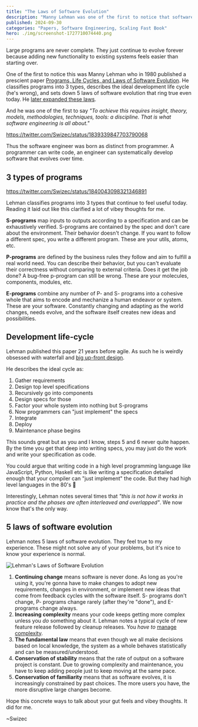 ```yaml
---
title: "The Laws of Software Evolution"
description: "Manny Lehman was one of the first to notice that software is never done. It just continues to evolve forever."
published: 2024-09-30
categories: "Papers, Software Engineering, Scaling Fast Book"
hero: ./img/screenshot-1727710074440.png
---
```


Large programs are never complete. They just continue to evolve forever because adding new functionality to existing systems feels easier than starting over.

One of the first to notice this was Manny Lehman who in 1980 published a prescient paper [Programs, Life Cycles, and Laws of Software Evolution](https://swizec.com/blog/pdfs/lehman.pdf). He classifies programs into 3 types, describes the ideal development life cycle (he's wrong), and sets down 5 laws of software evolution that ring true even today. He [later expanded these laws](https://en.wikipedia.org/wiki/Lehman%27s_laws_of_software_evolution).

And he was one of the first to say _"To achieve this requires insight, theory, models, methodologies, techniques, tools: a discipline. That is what software engineering is all about."_

https://twitter.com/Swizec/status/1839339847703790068

Thus the software engineer was born as distinct from programmer. A programmer can write code, an engineer can systematically develop software that evolves over time.

## 3 types of programs

https://twitter.com/Swizec/status/1840043098321346891

Lehman classifies programs into 3 types that continue to feel useful today. Reading it laid out like this clarified a lot of vibey thoughts for me.

**S-programs** map inputs to outputs according to a specification and can be exhaustively verified. S-programs are contained by the spec and don't care about the environment. Their behavior doesn't change. If you want to follow a different spec, you write a different program. These are your utils, atoms, etc.

**P-programs** are defined by the business rules they follow and aim to fulfill a real world need. You can describe their behavior, but you can't evaluate their correctness without comparing to external criteria. Does it get the job done? A bug-free p-program can still be wrong. These are your molecules, components, modules, etc.

**E-programs** combine any number of P- and S- programs into a cohesive whole that aims to encode and mechanize a human endeavor or system. These are your software. Constantly changing and adapting as the world changes, needs evolve, and the software itself creates new ideas and possibilities.

## Development life-cycle

Lehman published this paper 21 years before agile. As such he is weirdly obsessed with waterfall and [big up-front design](https://swizec.com/blog/how-big-up-front-design-fails/).

He describes the ideal cycle as:

1. Gather requirements
2. Design top level specifications
3. Recursively go into components
4. Design specs for those
5. Factor your whole system into nothing but S-programs
6. Now programmers can "just implement" the specs
7. Integrate
8. Deploy
9. Maintenance phase begins

This sounds great but as you and I know, steps 5 and 6 never quite happen. By the time you get that deep into writing specs, you may just do the work and write your specification as code.

You could argue that writing code in a high level programming language like JavaScript, Python, Haskell etc is like writing a specification detailed enough that your compiler can "just implement" the code. But they had high level languages in the 80's 🤷

Interestingly, Lehman notes several times that _"this is not how it works in practice and the phases are often interleaved and overlapped"_. We now know that's the only way.

## 5 laws of software evolution

Lehman notes 5 laws of software evolution. They feel true to my experience. These might not solve any of your problems, but it's nice to know your experience is normal.

![Lehman's Laws of Software Evolution](https://i.imgur.com/KgpQ8k4.jpeg)

1. **Continuing change** means software is never done. As long as you're using it, you're gonna have to make changes to adopt new requirements, changes in environment, or implement new ideas that come from feedback cycles with the software itself. S- programs don't change, P- programs change rarely (after they're "done"), and E-programs change always.
2. **Increasing complexity** means your code keeps getting more complex unless you _do_ something about it. Lehman notes a typical cycle of new feature release followed by cleanup releases. You _have to_ [manage complexity](https://swizec.com/blog/why-taming-architectural-complexity-is-paramount/).
3. **The fundamental law** means that even though we all make decisions based on local knowledge, the system as a whole behaves statistically and can be measured/understood.
4. **Conservation of stability** means that the rate of output on a software project is constant. Due to growing complexity and maintenance, you have to keep adding people just to keep moving at the same pace.
5. **Conservation of familiarity** means that as software evolves, it is increasingly constrained by past choices. The more users you have, the more disruptive large changes become.

Hope this concrete ways to talk about your gut feels and vibey thoughts. It did for me.

~Swizec
